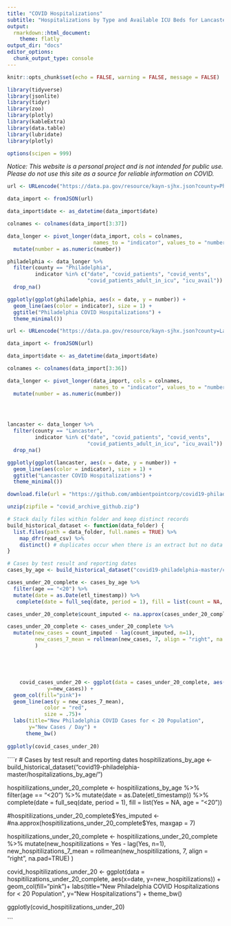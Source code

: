 ```yaml
---
title: "COVID Hospitalizations"
subtitle: "Hospitalizations by Type and Available ICU Beds for Lancaster and Philadelphia Counties"
output:
  rmarkdown::html_document:
    theme: flatly
output_dir: "docs"
editor_options: 
  chunk_output_type: console
---
```


```r
knitr::opts_chunk$set(echo = FALSE, warning = FALSE, message = FALSE)

library(tidyverse)
library(jsonlite)
library(tidyr)
library(zoo)
library(plotly)
library(kableExtra)
library(data.table)
library(lubridate)
library(plotly)

options(scipen = 999) 
```

*Notice: This website is a personal project and is not intended for public use. Please do not use this site as a source for reliable information on COVID.*

```r

url <- URLencode("https://data.pa.gov/resource/kayn-sjhx.json?county=Philadelphia")

data_import <- fromJSON(url)

data_import$date <- as_datetime(data_import$date)

colnames <- colnames(data_import[3:37])

data_longer <- pivot_longer(data_import, cols = colnames, 
                            names_to = "indicator", values_to = "number") %>%
  mutate(number = as.numeric(number))

```


```r

philadelphia <- data_longer %>% 
  filter(county == "Philadelphia", 
         indicator %in% c("date", "covid_patients", "covid_vents", 
                          "covid_patients_adult_in_icu", "icu_avail")) %>% 
  drop_na()

ggplotly(ggplot(philadelphia, aes(x = date, y = number)) + 
  geom_line(aes(color = indicator), size = 1) +
  ggtitle("Philadelphia COVID Hospitalizations") +
  theme_minimal())
```

```r

url <- URLencode("https://data.pa.gov/resource/kayn-sjhx.json?county=Lancaster")

data_import <- fromJSON(url)

data_import$date <- as_datetime(data_import$date)

colnames <- colnames(data_import[3:36])

data_longer <- pivot_longer(data_import, cols = colnames, 
                            names_to = "indicator", values_to = "number") %>%
  mutate(number = as.numeric(number))


           
```

```r

lancaster <- data_longer %>% 
  filter(county == "Lancaster", 
         indicator %in% c("date", "covid_patients", "covid_vents", 
                          "covid_patients_adult_in_icu", "icu_avail")) %>% 
  drop_na()

ggplotly(ggplot(lancaster, aes(x = date, y = number)) + 
  geom_line(aes(color = indicator), size = 1) +
  ggtitle("Lancaster COVID Hospitalizations") +
  theme_minimal())
```

```r


download.file(url = "https://github.com/ambientpointcorp/covid19-philadelphia/archive/master.zip", destfile = "covid_archive_github.zip")

unzip(zipfile = "covid_archive_github.zip")

# Stack daily files within folder and keep distinct records
build_historical_dataset <- function(data_folder) {
  list.files(path = data_folder, full.names = TRUE) %>%
    map_dfr(read_csv) %>%
    distinct() # duplicates occur when there is an extract but no data update
}

# Cases by test result and reporting dates
cases_by_age <- build_historical_dataset("covid19-philadelphia-master/cases_by_age/")

cases_under_20_complete <- cases_by_age %>% 
  filter(age == "<20") %>% 
  mutate(date = as.Date(etl_timestamp)) %>% 
   complete(date = full_seq(date, period = 1), fill = list(count = NA, age = "<20"))

cases_under_20_complete$count_imputed <- na.approx(cases_under_20_complete$count, maxgap = 7)

cases_under_20_complete <- cases_under_20_complete %>% 
  mutate(new_cases = count_imputed - lag(count_imputed, n=1),
         new_cases_7_mean = rollmean(new_cases, 7, align = "right", na.pad=TRUE)
         )





    covid_cases_under_20 <- ggplot(data = cases_under_20_complete, aes(x=date,
             y=new_cases)) +
  geom_col(fill="pink")+
  geom_line(aes(y = new_cases_7_mean), 
            color = "red", 
            size = .75)+
  labs(title="New Philadelphia COVID Cases for < 20 Population",
       y="New Cases / Day") +
      theme_bw()
  
ggplotly(covid_cases_under_20)


```


````r

# Cases by test result and reporting dates
hospitilizations_by_age <- build_historical_dataset("covid19-philadelphia-master/hospitalizations_by_age/")

hospitilizations_under_20_complete <- hospitilizations_by_age %>% 
  filter(age == "<20") %>% 
  mutate(date = as.Date(etl_timestamp)) %>% 
   complete(date = full_seq(date, period = 1), fill = list(Yes = NA, age = "<20"))

#hospitilizations_under_20_complete$Yes_imputed <- #na.approx(hospitilizations_under_20_complete$Yes, maxgap = 7)

hospitilizations_under_20_complete <- hospitilizations_under_20_complete %>% 
  mutate(new_hospitilizations = Yes - lag(Yes, n=1),
         new_hospitilizations_7_mean = rollmean(new_hospitilizations, 7, align = "right", na.pad=TRUE)
         )

covid_hospitilizations_under_20 <- ggplot(data = hospitilizations_under_20_complete, aes(x=date,
             y=new_hospitilizations)) +
  geom_col(fill="pink")+
  labs(title="New Philadelphia COVID Hospitalizations for < 20 Population",
       y="New Hospitalizations") +
      theme_bw()
  
ggplotly(covid_hospitilizations_under_20)


```